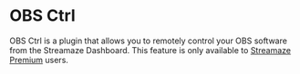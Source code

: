 # OBS Ctrl

OBS Ctrl is a plugin that allows you to remotely control your OBS software from the Streamaze Dashboard. This feature is only available to [Streamaze Premium](https://my.streamaze.live/account/upgrade) users.